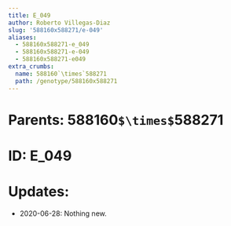 ```yaml
---
title: E_049
author: Roberto Villegas-Diaz
slug: '588160x588271/e-049'
aliases:
  - 588160x588271-e_049
  - 588160x588271-e-049
  - 588160x588271-e049
extra_crumbs:
  name: 588160`\times`588271
  path: /genotype/588160x588271
---
```


# **Parents**: 588160`$\times$`588271
# **ID**: E_049
# **Updates**: 
 - 2020-06-28: Nothing new.
